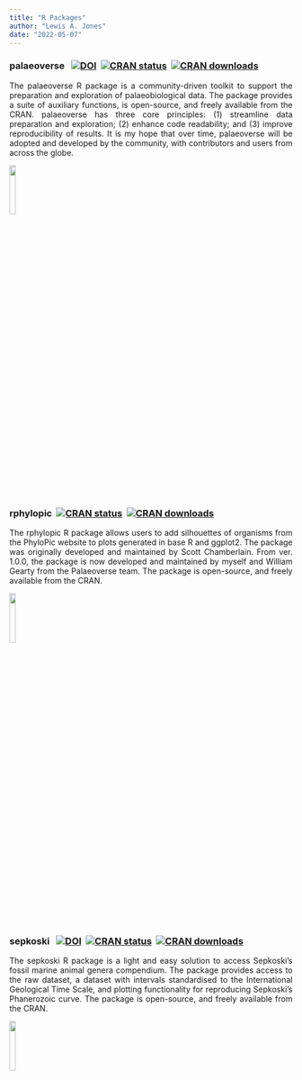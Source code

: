 ```yaml
---
title: "R Packages"
author: "Lewis A. Jones"
date: "2022-05-07"
---
```


### <span style="color: #ed4d7e"><a href="https://palaeoverse.org" style="text-decoration: none;">palaeoverse</a></span> &nbsp; [![DOI](https://img.shields.io/badge/DOI-10.31223%2FX5Z94Q-blue)](https://doi.org/10.31223/X5Z94Q) &nbsp;[![CRAN status](https://www.r-pkg.org/badges/version/palaeoverse)](https://CRAN.R-project.org/package=palaeoverse) &nbsp;[![CRAN downloads](https://cranlogs.r-pkg.org/badges/grand-total/palaeoverse)](https://cran.r-project.org/package=palaeoverse)

<p align="justify">The palaeoverse R package is a community-driven toolkit to support the preparation and exploration of palaeobiological data. The package provides a suite of auxiliary functions, is open-source, and freely available from the <span style="color: #ed4d7e"><a href="https://cran.r-project.org/web/packages/palaeoverse/index.html" style="text-decoration: none;">CRAN</a></span>. palaeoverse has three core principles: (1) streamline data preparation and exploration; (2) enhance code readability; and (3) improve reproducibility of results. It is my hope that over time, palaeoverse will be adopted and developed by the community, with contributors and users from across the globe.</p>

![](./logo_palaeoverse.png){width=15%}

### <span style="color: #ed4d7e"><a href="http://rphylopic.palaeoverse.org" style="text-decoration: none;">rphylopic</a></span> &nbsp;[![CRAN status](https://www.r-pkg.org/badges/version/rphylopic)](https://CRAN.R-project.org/package=rphylopic) &nbsp;[![CRAN downloads](https://cranlogs.r-pkg.org/badges/grand-total/rphylopic)](https://cran.r-project.org/package=rphylopic)

<p align="justify">The rphylopic R package allows users to add silhouettes of organisms from the <span style="color: #ed4d7e"><a href="http://phylopic.org/" target="_blank" style="text-decoration: none;">PhyloPic website</a></span> to plots generated in base R and ggplot2. The package was originally developed and maintained by <span style="color: #ed4d7e"><a href="https://scottchamberlain.info/" target="_blank" style="text-decoration: none;">Scott Chamberlain</a></span>.
From ver. 1.0.0, the package is now developed and maintained by myself and <span style="color: #ed4d7e"><a href="https://williamgearty.com" target="_blank" style="text-decoration: none;">William Gearty</a></a></span>
from the <span style="color: #ed4d7e"><a href="https://palaeoverse.org/" target="_blank" style="text-decoration: none;">Palaeoverse</a></span> team. The package is open-source, and freely available from the <span style="color: #ed4d7e"><a href="https://cran.r-project.org/web/packages/rphylopic/index.html" style="text-decoration: none;">CRAN</a></span>.</p>

![](./logo_rphylopic.png){width=15%}

### <span style="color: #ed4d7e"><a href="http://sepkoski.palaeoverse.org" style="text-decoration: none;">sepkoski</a></span> &nbsp; [![DOI](https://zenodo.org/badge/564230284.svg)](https://zenodo.org/badge/latestdoi/564230284) &nbsp;[![CRAN status](https://www.r-pkg.org/badges/version/sepkoski)](https://CRAN.R-project.org/package=sepkoski) &nbsp;[![CRAN downloads](https://cranlogs.r-pkg.org/badges/grand-total/sepkoski)](https://cran.r-project.org/package=sepkoski)

<p align="justify">The sepkoski R package is a light and easy solution to access Sepkoski's fossil marine animal genera compendium. The package provides access to the raw dataset, a dataset with intervals standardised to the International Geological Time Scale, and plotting functionality for reproducing Sepkoski's Phanerozoic curve. The package is open-source, and freely available from the <span style="color: #ed4d7e"><a href="https://cran.r-project.org/web/packages/sepkoski/index.html" style="text-decoration: none;">CRAN</a></span>.</p>

![](./logo_sepkoski.png){width=15%}